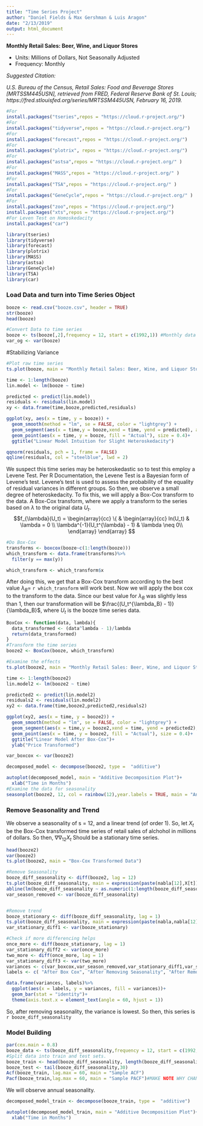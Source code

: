 ```yaml
---
title: "Time Series Project"
author: "Daniel Fields & Max Gershman & Luis Aragon"
date: "2/13/2019"
output: html_document
---
```


**Monthly Retail Sales: Beer, Wine, and Liquor Stores** 

- Units:  Millions of Dollars, Not Seasonally Adjusted
- Frequency:  Monthly

_*Suggested Citation:*_

*U.S. Bureau of the Census, Retail Sales: Food and Beverage Stores [MRTSSM445USN], retrieved from FRED, Federal Reserve Bank of St. Louis; https://fred.stlouisfed.org/series/MRTSSM445USN, February 16, 2019.*

```r
#For
install.packages("tseries",repos = "https://cloud.r-project.org/") 
#For
install.packages("tidyverse",repos = "https://cloud.r-project.org/")
#For
install.packages("forecast",repos = "https://cloud.r-project.org/")
#For
install.packages("plotrix", repos = "https://cloud.r-project.org/")
#For
install.packages("astsa",repos = "https://cloud.r-project.org/" )
#For 
install.packages("MASS",repos = "https://cloud.r-project.org/" )
#For
install.packages("TSA",repos = "https://cloud.r-project.org/" )
#For
install.packages("GeneCycle",repos = "https://cloud.r-project.org/" )
#For
install.packages("zoo",repos = "https://cloud.r-project.org/")
install.packages("xts",repos = "https://cloud.r-project.org/")
#For Leven Test on Homoskedacity
install.packages("car")
```

```r
library(tseries)
library(tidyverse)
library(forecast)
library(plotrix)
library(MASS)
library(astsa)
library(GeneCycle)
library(TSA)
library(car)
```
### Load Data and turn into Time Series Object
```r
booze <- read.csv("booze.csv", header = TRUE)
str(booze)
head(booze)

#Convert Data to time series
booze <- ts(booze[,2],frequency = 12, start = c(1992,1)) #Monthly data points
var_og <- var(booze)
```

#Stabilizing Variance
```r
#Plot raw time series
ts.plot(booze, main = "Monthly Retail Sales: Beer, Wine, and Liquor Stores" )

time <- 1:length(booze)
lin.model <- lm(booze ~ time)

predicted <- predict(lin.model)
residuals <- residuals(lin.model)
xy <- data.frame(time,booze,predicted,residuals)

ggplot(xy, aes(x = time, y = booze)) +
  geom_smooth(method = "lm", se = FALSE, color = "lightgrey") +
  geom_segment(aes(x = time,y = booze,xend = time, yend = predicted), alpha = .5) +
  geom_point(aes(x = time, y = booze, fill = "Actual"), size = 0.4)+
  ggtitle("Linear Model Intuition for Slight Heteroskedacity")

qqnorm(residuals, pch = 1, frame = FALSE)
qqline(residuals, col = "steelblue", lwd = 2)
```
We suspect this time series may be heteroskedastic so to test this employ a Levene Test. Per R Documentation, the Levene Test is a Bayesian form of Levene's test. Levene's test is used to assess the probability of the equality of residual variances in different groups. 
So then, we observe a small degree of heteroskedacity. To fix this, we will apply a Box-Cox transform to the data. A Box-Cox transform, where we apply a transform to the series based on $\lambda$ to the original data $U_t$.
$$f_{\lambda}(U_t) = \begin{array}{cc}
  \{ & 
    \begin{array}{cc}
      ln(U_t) & \lambda = 0 \\
      \lambda^{-1}(U_t^{\lambda} - 1) & \lambda  \neq 0\\
    \end{array}
\end{array} $$
```r
#Do Box-Cox
transforms <- boxcox(booze~c(1:length(booze)))
which_transform <- data.frame(transforms)%>%
  filter(y == max(y))

which_transform <- which_transform$x
```

After doing this, we get that a Box-Cox transform according to the best value $\lambda_{B}=$ `r which_transform` will work best. Now we will apply the box cox to the transform to the data. Since our best value for $\lambda_B$ was slightly less than 1, then our transformation will be $\frac{(U_t^{\lambda_B} - 1)}{\lambda_B}$, where $U_t$ is the booze time series data.
```r
BoxCox <- function(data, lambda){
  data_transformed <- (data^lambda - 1)/lambda
  return(data_transformed)
}
#Transform the time series
booze2 <- BoxCox(booze, which_transform)

#Examine the effects
ts.plot(booze2, main = "Monthly Retail Sales: Beer, Wine, and Liquor Stores After Box-Cox Transform" )

time <- 1:length(booze2)
lin.model2 <- lm(booze2 ~ time)

predicted2 <- predict(lin.model2)
residuals2 <- residuals(lin.model2)
xy2 <- data.frame(time,booze2,predicted2,residuals2)

ggplot(xy2, aes(x = time, y = booze2)) +
  geom_smooth(method = "lm", se = FALSE, color = "lightgrey") +
  geom_segment(aes(x = time,y = booze2,xend = time, yend = predicted2), alpha = .5) +
  geom_point(aes(x = time, y = booze2, fill = "Actual"), size = 0.4)+
  ggtitle("Linear Model After Box-Cox")+
  ylab("Price Transformed")

var_boxcox <- var(booze2)


```

```r
decomposed_model <- decompose(booze2, type =  "additive")

autoplot(decomposed_model, main = "Additive Decomposition Plot")+
  xlab("Time in Months")
#Examine the data for seasonality
seasonplot(booze2, 12, col = rainbow(12),year.labels = TRUE, main = "Annual Seasonality Plot")
```
### Remove Seasonality and Trend

We observe a seasonality of s = 12, and a linear trend (of order 1).
So, let $X_t$ be the Box-Cox transformed time series of retail sales of alchohol in millions of dollars.
So then, $\nabla \nabla_{12} X_t \text{ Should be a stationary time series}$.

```r
head(booze2)
var(booze2)
ts.plot(booze2, main = "Box-Cox Transformed Data")

#Remove Seasonality
booze_diff_seasonality <- diff(booze2, lag = 12)
ts.plot(booze_diff_seasonality, main = expression(paste(nabla[12],X[t])), ylab = "Seasonality Removed")
abline(lm(booze_diff_seasonality ~ as.numeric(1:length(booze_diff_seasonality))))
var_season_removed <- var(booze_diff_seasonality)


#Remove trend
booze_stationary <- diff(booze_diff_seasonality, lag = 1)
ts.plot(booze_diff_seasonality, main = expression(paste(nabla,nabla[12],X[t])))
var_stationary_diff1 <- var(booze_stationary)

#Check if more differencing helps
once_more <- diff(booze_stationary, lag = 1)
var_stationary_diff2 <- var(once_more)
two_more <- diff(once_more, lag = 1)
var_stationary_diff3 <- var(two_more)
variances <- c(var_boxcox,var_season_removed,var_stationary_diff1,var_stationary_diff2, var_stationary_diff3)
labels <- c( "After Box Cox", "After Removing Seasonality", "After Removing Trend", "After Differencing Stationary Once", "After Differencing Stationary Twice")

data.frame(variances, labels)%>%
  ggplot(aes(x = labels, y = variances, fill = variances))+
  geom_bar(stat = "identity")+
  theme(axis.text.x = element_text(angle = 60, hjust = 1))
```

So, after removing seasonality, the variance is lowest. So then, this series is `r booze_diff_seasonality`

### Model Building

```r
par(cex.main = 0.8)
booze_data <- ts(booze_diff_seasonality,frequency = 12, start = c(1992,1)) #Monthly data points
#Split data into train and test sets.
booze_train <- head(booze_diff_seasonality, length(booze_diff_seasonality) - 30)
booze_test <- tail(booze_diff_seasonality,30)
Acf(booze_train, lag.max = 60, main = "Sample ACF")
Pacf(booze_train,lag.max = 60, main = "Sample PACF")#MAKE NOTE WHY CHANGE AXIS
```

We will observe annual seasonality.
```r
decomposed_model_train <- decompose(booze_train, type =  "additive")

autoplot(decomposed_model_train, main = "Additive Decomposition Plot")+
  xlab("Time in Months")
```
